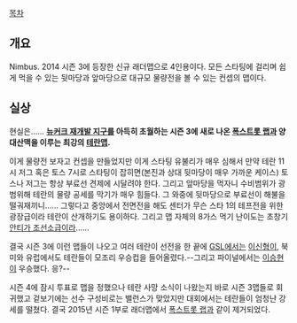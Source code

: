 [[목차]]

== 개요 ==

Nimbus. 2014 시즌 3에 등장한 신규 래더맵으로 4인용이다. 모든 스타팅에 걸리며 쉽게 먹을 수 있는 뒷마당과 앞마당으로 대규모 물량전을 볼 수 있는 컨셉의 맵이다.

== 실상 ==

현실은...... '''[[뉴커크 재개발 지구]]를 아득히 초월하는 시즌 3에 새로 나온 [[폭스트롯 랩]]과 양대산맥을 이루는 최강의 [[테란맵]].'''

이게 물량전 보자고 컨셉을 만들었지만 이게 스타팅 유불리가 매우 심해서 만약 테란 11시 저그 혹은 토스 7시로 스타팅이 잡히면(본진과 상대 뒷마당이 매우 가까운 케이스) 토스나 저그는 항상 부료선 견제에 시달려야 한다. 그리고 앞마당을 먹자니 수비범위가 광범위해 테란의 물량 공세를 막기가 매우 힘들다. 그 와중에 뒷마당으로 부료선이 해불을 떨궈재끼니...... 그렇다고 중앙에서 전면전을 해도 센터가 무슨 스타 1의 테프전을 위한 광장급이라 테란이 산개하기도 용이하다. 그리고 맵 자체의 8가스 먹기 난이도는 초창기 [[안티가 조선소]]급이라......

결국 시즌 3에 이런 맵들이 나오고 여러 테란이 선전을 한 끝에 [[GSL]]에서는 [[이신형]]이, 북미와 유럽에서도 테란들이 모조리 우승컵을 들어올렸다.--그리고 파이널에서는 [[이승현(프로게이머)|이승현]]이 우승했다. 응?--

시즌 4에 잠시 투표로 맵을 정했으나 테란 사망 소식이 나왔는지 바로 시즌 3맵들로 회귀했고 겉보기에는 선수 구성비로는 밸런스가 맞았지만 대회에서는 테란들이 엄청난 강세를 떨쳤다. 결국 2015년 시즌 1부로 래더맵에서 [[폭스트롯 랩]]과 같이 제거되었다.

